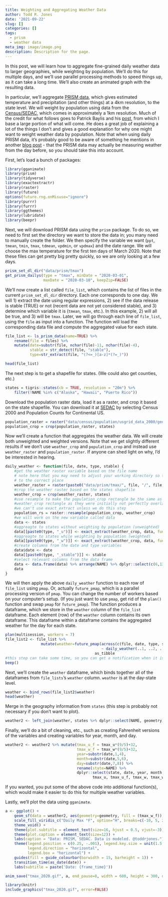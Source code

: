 ```yaml
---
title: Weighting and Aggregating Weather Data
author: Todd R. Jones
date: '2021-09-22'
slug: []
categories: []
tags:
  - prism
  - weather data
meta_img: image/image.png
description: Description for the page.
---
```


In this post, we will learn how to aggregate fine-grained daily weather data to larger geographies, while weighting by population. We'll do this for multiple days, and we'll use parallel processing methods to speed things up, as it can take a long time. We'll also create an animated graph with the resulting data. 

In particular, we'll aggregate [PRISM data](https://prism.oregonstate.edu/), which gives estimated temperature and precipitation (and other things) at a 4km resolution, to the state level. We will weight by population using data from the [Census/SEDAC](https://sedac.ciesin.columbia.edu/data/set/usgrid-summary-file1-2000/data-download), which comes in approximately a 1km resolution. Much of the credit for what follows goes to Patrick Baylis and his [post](https://www.patrickbaylis.com/blog/2021-08-15-pop-weighted-weather/), from which I base a large portion of what will come. He does a great job of explaining a lot of the things I don't and gives a good explanation for why one might want to weight weather data by population. Note that when using daily PRISM data, it's probably good to be aware of something he mentions in another [blog post](https://www.patrickbaylis.com/blog/2016-05-18-prism-leads/) - that the PRISM data may actually be measuring weather from the day before, so you should take this into account.

First, let's load a bunch of packages: 

```r
library(gganimate)
library(prism)
library(tidyverse) 
library(exactextractr)
library(raster)
library(future)
options(future.rng.onMisuse="ignore")
library(purrr)
library(furrr)
library(ggthemes)
library(lubridate)
library(beepr)
```

Next, we will download PRISM data using the `prism` package. To do so, we need to first set the directory we want to store the data in; you many need to manually create the folder. We then specify the variable we want (`ppt`, `tmean`, `tmin`, `tmax`, `tdmean`, `vpdmin`, or `vpdmax`) and the date range. We will choose the max temperature for the first ten days of March 2020. Note that these files can get pretty big pretty quickly, so we are only looking at a few days.

```r
prism_set_dl_dir("data/prism/tmax")
get_prism_dailys(type = "tmax", minDate = "2020-03-01",
				 maxDate = "2020-03-10", keepZip=FALSE)
```

We'll now create a list called `file_list`, which contains the list of files in the current `prism_set_dl_dir` directory. Each one corresponds to one day. We will 1) extract the date using regular expressions, 2) see if the data release is stable (TRUE) or not (recent data are not yet considered stable), and 3) determine which variable it is (`tmean`, `tmax`, etc.). In this example, 2) will all be true, and 3) will be `tmax`. Later, we will go through each line of `file_list`, using the `file` as input into a function. The function will load the corresponding data file and compute the aggregated value for each state.

```r
file_list <- ls_prism_data(name=TRUE) %>% 
	rename(file = files) %>%
	mutate(date=substr(file, nchar(file)-11, nchar(file)-4),
		   stable = str_detect(file, "stable"), 
		   type=str_extract(file, "(?<=_)[a-z]*(?=_)"))

head(file_list)
```

The next step is to get a shapefile for states. (We could also get counties, etc.)

```r
states = tigris::states(cb = TRUE, resolution = "20m") %>%
	filter(!NAME %in% c("Alaska", "Hawaii", "Puerto Rico"))
```

Download the population raster data, load it as a raster, and crop it based on the state shapefile. You can download it at [SEDAC](https://sedac.ciesin.columbia.edu/data/set/usgrid-summary-file1-2000/data-download) by selecting Census 2000 and Population Counts for Continental US. 

```r
population_raster = raster("data/census/population/usgrid_data_2000/geotiff/uspop00.tif")
population_crop = crop(population_raster, states)
```

Now we'll create a function that aggregates the weather data. We will create both unweighted and weighted versions. Note that we get slightly different results if we don't use `weather_crop` and `population_crop` and instead use `weather_raster` and `population_raster`. If anyone can shed light on why, I'd be interested in hearing. 

```r
daily_weather <- function(file, date, type, stable) {
	#get the weather raster variable based on the file name
	# note here that you may need to adjust your working directory so that it points
	# to the correct place
	weather_raster = raster(paste0("data/prism/tmax/", file, "/", file, ".bil"))
	#crop the weather raster based on the states shapefile
	weather_crop = crop(weather_raster, states)
	#use resample to make the population_crop rectangle be the same as the
	#weather_crop rectangle as they were initially not perfectly overlapping.
	#we can't use exact_extract unless we do this step
	population_rs = raster::resample(population_crop, weather_crop)
	#we will work on the new variable called data
	data <- states
	#aggreagte to states without weighting by population (unweighted)
	data[[paste0(type, "_u")]] <- exact_extract(weather_crop, data, fun = "mean")
	#aggreagte to states while weighting by population (weighted)
	data[[paste0(type, "_w")]] <- exact_extract(weather_crop, data, fun = "weighted_mean", weights=population_rs)	
	#create columns from the date and type variables
	data$date <- date
	data[[paste0(type, "_stable")]] <- stable
	#select relevant columns from the data frame
	data <- data.frame(data) %>% arrange(NAME) %>% dplyr::select(c(6,13,14,11,12))
	data
}
```

We will then apply the above `daily_weather` function to each row of `file_list` using `pmap`. Or, actually `future_pmap`, which is a parallel processing version of `pmap`. You can change the number of workers based on your computer's setup. (If you just want to use `pmap`, get rid of the `plan()` function and swap `pmap` for `future_pmap`). The function produces a dataframe, which we store in the `weather` column of the `file_list` dataframe. Each element (row) of the `weather` column contains its own dataframe. This dataframe within a dataframe contains the aggregated weather for the day for each state.

```r
plan(multisession, workers = 7)
file_list2 <- file_list %>% 
				mutate(weather=future_pmap(across(c(file, date, type, stable)),
										   ~ daily_weather(..1, ..2, ..3, ..4))) %>%
										as_tibble
#this step can take some time, so you can get a notification when it is done
beep()
```

Next, we'll create the `weather` dataframe, which binds together all of the dataframes from `file_lists`'s  `weather` column. `weather` is at the day-state level.

```r
weather <- bind_rows(file_list2$weather)
head(weather)
```

Merge in the geography information from `states` (this step is probably not necessary if you don't want to plot).
```r
weather2 <- left_join(weather, states %>% dplyr::select(NAME, geometry), by=c("NAME"))
```

Finally, we'll do a bit of cleaning, etc., such as creating Fahrenheit versions of the variables and creating variables for year, month, and day.
```r
weather2 <- weather2 %>% mutate(tmax_u_f = tmax_u*(9/5)+32,
								tmax_w_f = tmax_w*(9/5)+32,
								year=substr(date,1,4),
								month=substr(date,5,6),
								day=substr(date,7,8)) %>%
								rename(state=NAME) %>%
								dplyr::select(state, date, year, month, day, geometry, tmax_stable,
									   tmax_u, tmax_u_f, tmax_w, tmax_w_f)
```

If you wanted, you put some of the above code into additional function(s), which would make it easier to do this for multiple weather variables.

Lastly, we'll plot the data using `gganimate`. 

```r
a <- ggplot() +
	geom_sf(data = weather2, aes(geometry=geometry, fill = (tmax_w_f)), show.legend = TRUE) + 
	scale_fill_viridis_c("Daily Max °F", option="H", breaks=c(-10, 5, 20, 35, 50, 65, 80, 95, 110)) +	
	theme_void() +
	theme(plot.subtitle = element_text(size=16, hjust = 0.5, vjust=-3)) +
	theme(plot.caption = element_text(size=12)) +
	labs(caption = "Data: PRISM, SEDAC. Data is modeled. @toddrjones.") +
	theme(legend.position = c(0.25, -.001), legend.key.size = unit(1.5,"line"),
		  legend.direction = "horizontal", 
		  legend.box = "horizontal") +
	guides(fill = guide_colourbar(barwidth = 15, barheight = 1)) +
	transition_time(as_date(date)) +	
	labs(subtitle = paste('Date: {frame_time}'))

anim_save("tmax_2020.gif", a, end_pause=8, width = 600, height = 300, duration=5, nframes=100)
```

```r
library(knitr)
include_graphics("tmax_2020.gif", error=FALSE)
```


